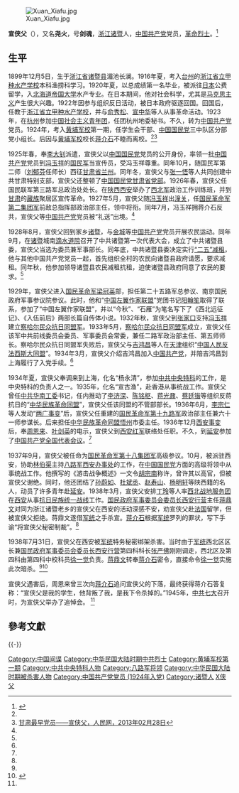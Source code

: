 [[File:Xuan_Xiafu.jpg|thumb]]

'''宣侠父'''（{{bd|1899年|12月5日|1938年|7月31日|catIdx=X}}），又名'''尧火'''，号'''剑魂'''，[[浙江|浙江]][[诸暨|诸暨]]人，[[中国共产党|中国共产党]]党员，[[革命烈士|革命烈士]]。<ref name=zjw>{{Cite web |url=http://www.zjrb.cn/zjRedMemory/2009-7/16/content_750.html |title=出生入死为革命——宣侠父，诸暨网，2009-7-16 |access-date=2013-04-09 |archive-date=2014-07-14 |archive-url=https://web.archive.org/web/20140714112442/http://www.zjrb.cn/zjRedMemory/2009-7/16/content_750.html |dead-url=yes }}</ref>

==生平==
1899年12月5日，生于[[浙江省|浙江省]][[诸暨县|诸暨县]]湄池长澜。1916年夏，考入[[台州|台州]]的[[浙江省立甲种水产学校|浙江省立甲种水产学校]]本科渔捞科学习。1920年夏，以总成绩第一名毕业，被派往[[日本|日本]]公费留学，入[[北海道帝国大学|北海道帝国大学]]水产专业。在日本期间，他对社会科学，尤其是[[马克思主义|马克思主义]]产生很大兴趣。1922年因参与组织反日活动，被日本政府驱逐回国。回国后，任教于[[浙江省立甲种水产学校|浙江省立甲种水产学校]]，并与[[俞秀松|俞秀松]]、[[宣中华|宣中华]]等人从事革命活动。1923年，在[[杭州|杭州]]参加[[中国社会主义青年团|中国社会主义青年团]]，任团杭州地委秘书。不久，转为[[中国共产党|中国共产党]]党员。1924年，考入[[黄埔军校|黄埔军校]]第一期，任学生会干部、[[中国国民党|中国国民党]]三中队区分部党小组长。后因与[[黄埔军校|黄埔军校]]校长[[蒋介石|蒋介石]]不睦而离校。<ref name=zjw/><ref>[http://gs.people.com.cn/cpc/n/2013/0228/c339623-18228543.html 甘肃最早党员——宣侠父，人民网，2013年02月28日]{{dead link|date=2017年12月 |bot=InternetArchiveBot |fix-attempted=yes }}</ref>

1925年春，奉[[李大钊|李大钊]]派遣，宣侠父以[[中国国民党|中国国民党]]党员的公开身份，率领一批[[中国共产党|中国共产党]]党员到[[冯玉祥|冯玉祥]]的[[国民军|国民军]]当宣传员，受冯玉祥尊重。同年10月，随国民军第二师（[[刘郁芬|刘郁芬]]任师长）西征[[甘肃省|甘肃省]][[兰州|兰州]]。同年冬，宣侠父与[[张一悟|张一悟]]等人共同创建中共甘肃特别支部，宣侠父还整顿了[[中国国民党甘肃省党部|中国国民党甘肃省党部]]。1926年春，宣侠父任国民联军第三路军总政治处处长。在[[陕西|陕西]][[西安|西安]]举办了[[西北军|西北军]]政治工作训练班，并到[[甘肃|甘肃]]的[[藏族|藏族]]聚居区宣传革命。1927年5月，宣侠父随[[冯玉祥|冯玉祥]]出[[潼关|潼关]]，任[[国民革命军第二集团军|国民革命军第二集团军]]前敌总指挥部政治部主任，领中将衔。同年7月，冯玉祥拥蒋介石反共，宣侠父等[[中国共产党|中国共产党]]党员被“礼送”出境。<ref name=zjw/>

1928年8月，宣侠父回到家乡[[诸暨|诸暨]]，与[[金城_(中共中央統戰部)|金城]]等[[中国共产党|中国共产党]]党员开展农民运动。同年9月，在[[诸暨|诸暨]]城南[[滴水道院|滴水道院]]召开了中共诸暨第一次代表大会，成立了中共诸暨县委，宣侠父当选为委员兼军事部长。同年底，中共诸暨县委决定实行[[二五减租|“二五”减租]]，他与其他中国共产党党员一起，首先组织全村的农民向诸暨县政府请愿，要求减租。同年秋，他参加领导诸暨县农民减租抗租，迫使诸暨县政府同意了农民的要求。<ref name=zjw/>

1929年，宣侠父进入[[国民革命军|国民革命军]][[梁冠英|梁冠英]]部，担任第二十五路军总参议、南京国民政府军事参议院参议。此时，他和“[[中国左翼作家联盟|中国左翼作家联盟]]”党团书记[[阳翰笙|阳翰笙]]取得了联系，参加了“中国左翼作家联盟”，并以“今秋”、“石雁”为笔名写下了《西北远征记》、《入伍前后》两部长篇自传体小说。1932年秋，宣侠父到[[张家口|张家口]]支持[[冯玉祥|冯玉祥]]建立[[察哈尔民众抗日同盟军|察哈尔民众抗日同盟军]]。1933年5月，[[察哈尔民众抗日同盟军|察哈尔民众抗日同盟军]]成立，宣侠父任该军中共前线委员会委员、军事委员会常委，兼任二路军政治部主任、第五师师长。察哈尔民众抗日同盟军失败后，宣侠父与[[吉鸿昌|吉鸿昌]]等人在[[天津|天津]]组织“[[中国人民反法西斯大同盟|中国人民反法西斯大同盟]]”。1934年3月，宣侠父介绍吉鸿昌加入[[中国共产党|中国共产党]]，并陪吉鸿昌到上海履行了入党手续。<ref name=zjw/>

1934年夏，宣侠父奉调来到上海，化名“杨永清”，参加[[中共中央特科|中共中央特科]]的工作，是中央特科的负责人之一。1935年，化名“宣古渔”，赴香港从事统战工作。宣侠父曾任[[中共华南工委|中共华南工委]]书记，任内推动了[[李济深|李济深]]、[[陈铭枢|陈铭枢]]、[[蒋光鼐|蒋光鼐]]、[[蔡廷锴|蔡廷锴]]等组织反蒋抗日的“[[中华民族革命同盟|中华民族革命同盟]]”，宣侠父任该同盟的不管部部长。1936年6月，[[李宗仁|李宗仁]]等人发动“[[两广事变|两广事变]]”后，宣侠父任重建的[[国民革命军第十九路军|国民革命军第十九路军]]政治部主任兼六十一师参谋长。后来担任[[中华民族革命同盟|中华民族革命同盟]][[悟州|悟州]]市委主任。1936年12月[[西安事变|西安事变]]后，奉[[周恩来|周恩来]]、[[叶剑英|叶剑英]]的电示，宣侠父到[[西安|西安]][[中国工农红军|红军]]联络处任职。不久，到[[延安|延安]]参加了[[中国共产党全国代表会议|中国共产党全国代表会议]]。<ref name=zjw/>

1937年9月，宣侠父被任命为[[国民革命军第十八集团军|国民革命军第十八集团军]]高级参议。10月，被派驻西安，协助[[林伯渠|林伯渠]]主持[[八路军西安办事处|八路军西安办事处]]的工作，在[[中国国民党|中国国民党]]方面的高级将领中从事统战工作。他撰写的《游击战争概述》一文令[[胡宗南|胡宗南]]称许，曾许其以高官，但被宣侠父谢绝。同时，他还团结了[[孙蔚如|孙蔚如]]、[[杜斌丞|杜斌丞]]、[[赵寿山|赵寿山]]、[[杨明轩|杨明轩]]等陕西籍的名人，动员了许多青年赴[[延安|延安]]。1938年3月，宣侠父安排[[丁玲|丁玲]]等人率[[西北战地服务团|西北战地服务团]]在[[西安|西安]]从事[[抗日民族统一战线|抗日民族统一战线]]工作。[[国民政府军事委员会委员长西安行营|国民政府军事委员会委员长西安行营]]主任[[蒋鼎文|蒋鼎文]]对同为浙江诸暨老乡的宣侠父在西安的活动深感不安，劝宣侠父赴[[法国|法国]]留学，但被宣侠父拒绝。蒋鼎文遂借[[军统|军统]]之手杀宣。[[蒋介石|蒋介石]]根据[[军统|军统]]罗列的罪状，写下手谕“将宣侠父秘密制裁”。<ref name=zjw/>

1938年7月31日，宣侠父在西安被[[军统|军统]]特务秘密绑架杀害。当时由于[[军统|军统]]西北区区长兼[[国民政府军事委员会委员长西安行营|国民政府军事委员会委员长西安行营]]第四科科长[[张严佛|张严佛]]刚刚调走，西北区及第四科由第四科中校科员[[徐一觉|徐一觉]]负责。[[蒋鼎文|蒋鼎文]]转奉[[蒋介石|蒋介石]]密令，直接命令[[徐一觉|徐一觉]]实施此次暗杀。<ref name=zjw/><ref>{{Cite web |url=http://www.oklink.net/a/0206/0630/tgmwsz/015.html |title=张严佛，宣侠父被杀真相，载 亲历者讲述：军统内幕 ，中国文史出版社，2009年 |accessdate=2006-12-24 |archive-date=2007-08-26 |archive-url=https://web.archive.org/web/20070826173228/http://www.oklink.net/a/0206/0630/tgmwsz/015.html |dead-url=no }}</ref>

宣侠父遇害后，周恩来曾三次向[[蒋介石|蒋介石]]追问宣侠父的下落，最终获得蒋介石答复称：“宣侠父是我的学生，他背叛了我，是我下令杀掉的。”1945年，[[中共七大|中共七大]]召开时，为宣侠父举办了追悼会。 <ref name=zjw/>

==參考文獻==
{{Reflist}}

{{-}}
{{國共摩擦}}

{{Authority control}}
{{DEFAULTSORT:Xuan宣}}
[[Category:中国间谍|Category:中国间谍]]
[[Category:中华民国大陆时期中共烈士|Category:中华民国大陆时期中共烈士]]
[[Category:黄埔军校第一期|Category:黄埔军校第一期]]
[[Category:中共中央特科人物|Category:中共中央特科人物]]
[[Category:八路军将领|Category:八路军将领]]
[[Category:中华民国大陆时期被杀害人物|Category:中华民国大陆时期被杀害人物]]
[[Category:中国共产党党员_(1924年入党)|Category:中国共产党党员 (1924年入党)]]
[[Category:诸暨人|Category:诸暨人]]
[[Category:宣姓|X侠父]]
